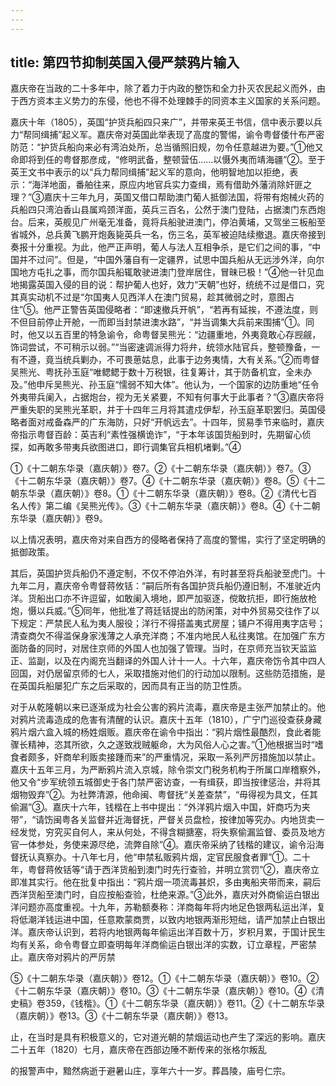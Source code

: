 ```yaml
---
---
---
```

title: 第四节抑制英国入侵严禁鸦片输入
---



嘉庆帝在当政的二十多年中，除了着力于内政的整饬和全力扑灭农民起义而外，由于西方资本主义势力的东侵，他也不得不处理棘手的同资本主义国家的关系问题。

嘉庆十年（1805），英国“护货兵船四只来广”，并带来英王书信，信中表示要以兵力“帮同缉捕”起义军。嘉庆帝对英国此举表现了高度的警惕，谕令粤督倭什布严密防范：“护货兵船向来必有湾泊处所，总当循照旧规，勿令任意越进为要。”①他又命即将到任的粤督那彦成，“修明武备，整顿营伍……以慑外夷而靖海疆”②。至于英王文书中表示的以“兵力帮同缉捕”起义军的意向，他明智地加以拒绝，表示：“海洋地面，番舶往来，原应内地官兵实力查缉，焉有借助外藩消除奸匪之理？”③嘉庆十三年九月，英国又借口帮助澳门葡人抵御法国，将带有炮械火药的兵船四只湾泊香山县属鸡颈洋面，英兵三百名，公然于澳门登陆，占据澳门东西炮台。后来，英舰见广州毫无准备，竟将兵船驶进澳门，停泊黄埔，又驾坐三板船至省城外，总兵黄飞鹏开炮轰毙英兵一名，伤三名，英军被迫陆续撤退。嘉庆帝接到奏报十分重视。为此，他严正声明，葡人与法人互相争杀，是它们之间的事，“中国并不过问”。但是，“中国外藩自有一定疆界，试思中国兵船从无远涉外洋，向尔国地方屯扎之事，而尔国兵船辄敢驶进澳门登岸居住，冒昧已极！”④他一针见血地揭露英国入侵的目的说：帮护葡人也好，效力“天朝”也好，统统不过是借口，究其真实动机不过是“尔国夷人见西洋人在澳门贸易，趁其微弱之时，意图占住”⑤。他严正警告英国侵略者：“即速撤兵开帆”，“若再有延挨，不遵法度，则不但目前停止开舱，一而即当封禁进澳水路”，“并当调集大兵前来围捕”①。同时，他又以五百里的特急谕令，命粤督吴熊光：“边疆重地，外夷竟敢心存觊觎，饰词尝试，不可稍示以弱。”“当密速调派得力将弁，统领水陆官兵，整顿豫备，一有不遵，竟当统兵剿办，不可畏葸姑息，此事于边务夷情，大有关系。”②而粤督吴熊光、粤抚孙玉庭“唯鳃鳃于数十万税银，往复筹计，其于防备机宜，全未办及。”他申斥吴熊光、孙玉庭“懦弱不知大体”。他认为，一个国家的边防重地“任令外夷带兵阑入，占据炮台，视为无关紧要，不知有何事大于此事者？”③嘉庆帝将严重失职的吴熊光革职，并于十四年三月将其遣戍伊犁，孙玉庭革职罢归。英国侵略者面对戒备森严的广东海防，只好“开帆远去”。十四年，贸易季节来临时，嘉庆帝指示粤督百龄：英吉利“素性强横诡诈”，“于本年该国货船到时，先期留心侦探，如再敢多带夷兵欲图进口，即行调集官兵相机堵剿。”④

①《十二朝东华录（嘉庆朝）》卷7。②《十二朝东华录（嘉庆朝）》卷7。③《十二朝东华录（嘉庆朝）》卷7。④《十二朝东华录（嘉庆朝）》卷8。⑤《十二朝东华录（嘉庆朝）》卷8。①《十二朝东华录（嘉庆朝）》卷8。②《清代七百名人传》第二编《吴熊光传》。③《十二朝东华录（嘉庆朝）》卷8。④《十二朝东华录（嘉庆朝）》卷9。

以上情况表明，嘉庆帝对来自西方的侵略者保持了高度的警惕，实行了坚定明确的抵御政策。

其后，英国护货兵船仍不遵定制，不仅不停泊外洋，有时甚至将兵船驶至虎门。十九年二月，嘉庆帝令粤督蒋攸铦：“嗣后所有各国护货兵船仍遵旧制，不准驶近内洋。货船出口亦不许逗留，如敢阑入境地，即严加驱逐，傥敢抗拒，即行施放枪炮，慑以兵威。”⑤同年，他批准了蒋廷铦提出的防闲策，对中外贸易交往作了以下规定：严禁民人私为夷人服役；洋行不得搭盖夷式房屋；铺户不得用夷字店号；清查商欠不得滥保身家浅薄之人承充洋商；不准内地民人私往夷馆。在加强广东方面防备的同时，对居住京师的外国人也加强了管理。当时，在京师充当钦天监监正、监副，以及在内阁充当翻译的外国人计十一人。十六年，嘉庆帝饬令其中四人回国，对仍居留京师的七人，采取措施对他们的行动加以限制。这些防范措施，是在英国兵船屡犯广东之后采取的，因而具有正当的防卫性质。

对于从乾隆朝以来已逐渐成为社会公害的鸦片流毒，嘉庆帝是主张严加禁止的。他对鸦片流毒造成的危害有清醒的认识。嘉庆十五年（1810），广宁门巡役查获身藏鸦片烟六盒入城的杨姓烟贩。嘉庆帝在谕令中指出：“鸦片烟性最酷烈，食此者能骤长精神，恣其所欲，久之遂致戕贼躯命，大为风俗人心之害。”①他根据当时“嗜食者颇多，奸商牟利贩卖接踵而来”的严重情况，采取一系列严厉措施加以禁止。嘉庆十五年三月，为严断鸦片流入京城，除令崇文门税务机构于所属口岸稽察外，他又令“步军统领五城御史于各门禁严密访查，一有缉获，即当按律惩治，并将其烟物毁弃”②。为社弊清源，他命闽、粤督抚“关差查禁”，“毋得视为具文，任其偷漏”③。嘉庆十六年，钱楷在上书中提出：“外洋鸦片烟入中国，奸商巧为夹带”，“请饬闽粤各关监督并近海督抚，严督关员盘检，按律加等究办。内地货卖一经发觉，穷究买自何人，来从何处，不得含糊搪塞，将失察偷漏监督、委员及地方官一体参处，务使来源尽绝，流弊自除”④。嘉庆帝采纳了钱楷的建议，谕令沿海督抚认真察办。十八年七月，他“申禁私贩鸦片烟，定官民服食者罪”①。二十年，粤督蒋攸铦等“请于西洋货船到澳门时先行查验，并明立赏罚”②，嘉庆帝立即准其实行。他在批复中指出：“鸦片烟一项流毒甚炽，多由夷船夹带而来，嗣后西洋货船至澳门时，自应按船查验，杜绝来源。”③此外，嘉庆对外商偷运白银出洋问题亦高度重视。十九年，苏勒额奏称：洋商每年将内地足色银两私运出洋，复将低潮洋钱运进中国，任意欺蒙商贾，以致内地银两渐形短绌，请严加禁止白银出洋。嘉庆帝认识到，若将内地银两每年偷运出洋百数十万，岁积月累，于国计民生均有关系，命令粤督立即查明每年洋商偷运白银出洋的实数，订立章程，严密禁止。嘉庆帝对鸦片的严厉禁

⑤《十二朝东华录（嘉庆朝）》卷12。①《十二朝东华录（嘉庆朝）》卷10。②《十二朝东华录（嘉庆朝）》卷10。③《十二朝东华录（嘉庆朝）》卷10。④《清史稿》卷359，《钱楷》。①《十二朝东华录（嘉庆朝）》卷11。②《十二朝东华录（嘉庆朝）》卷13。③《十二朝东华录（嘉庆朝）》卷13。

止，在当时是具有积极意义的，它对道光朝的禁烟运动也产生了深远的影响。嘉庆二十五年（1820）七月，嘉庆帝在西部边陲不断传来的张格尔叛乱

的报警声中，黯然病逝于避暑山庄，享年六十一岁。葬昌陵，庙号仁宗。
